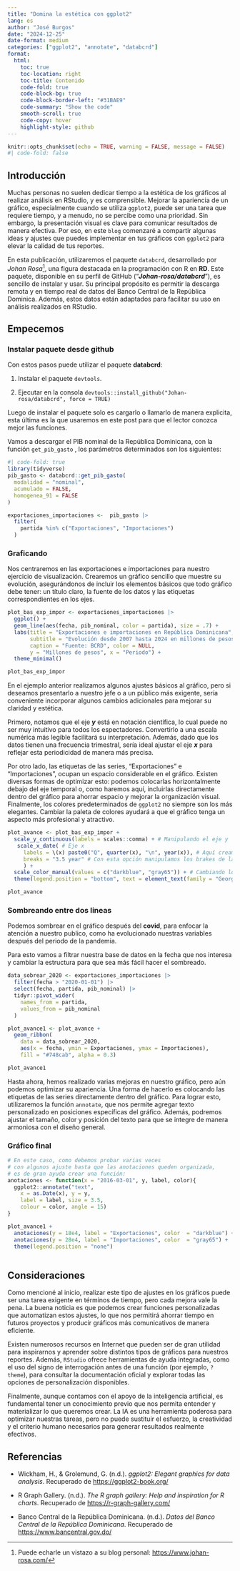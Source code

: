 ```yaml
---
title: "Domina la estética con ggplot2"
lang: es
author: "José Burgos"
date: "2024-12-25"
date-format: medium
categories: ["ggplot2", "annotate", "databcrd"]
format:
  html:
    toc: true
    toc-location: right
    toc-title: Contenido
    code-fold: true
    code-block-bg: true
    code-block-border-left: "#31BAE9"
    code-summary: "Show the code"
    smooth-scroll: true
    code-copy: hover
    highlight-style: github
---
```


```r
knitr::opts_chunk$set(echo = TRUE, warning = FALSE, message = FALSE)
#| code-fold: false
```

## Introducción

Muchas personas no suelen dedicar tiempo a la estética de los gráficos al realizar análisis en RStudio, y es comprensible. Mejorar la apariencia de un gráfico, especialmente cuando se utiliza `ggplot2`, puede ser una tarea que requiere tiempo, y a menudo, no se percibe como una prioridad. Sin embargo, la presentación visual es clave para comunicar resultados de manera efectiva. Por eso, en este `blog` comenzaré a compartir algunas ideas y ajustes que puedes implementar en tus gráficos con `ggplot2` para elevar la calidad de tus reportes.

En esta publicación, utilizaremos el paquete `databcrd`, desarrollado por *Johan Rosa*[^1], una figura destacada en la programación con R en **RD**. Este paquete, disponible en su perfil de GitHub ("***Johan-rosa/databcrd***"), es sencillo de instalar y usar. Su principal propósito es permitir la descarga remota y en tiempo real de datos del Banco Central de la República Dominica. Además, estos datos están adaptados para facilitar su uso en análisis realizados en RStudio.

[^1]: Puede echarle un vistazo a su blog personal: <https://www.johan-rosa.com/>

## Empecemos

### Instalar paquete desde github

Con estos pasos puede utilizar el paquete **databcrd**:

1.  Instalar el paquete `devtools`.

2.  Ejecutar en la consola `devtools::install_github("Johan-rosa/databcrd", force = TRUE)`

Luego de instalar el paquete solo es cargarlo o llamarlo de manera explicita, esta última es la que usaremos en este post para que el lector conozca mejor las funciones.

Vamos a descargar el PIB nominal de la República Dominicana, con la función `get_pib_gasto` , los parámetros determinados son los siguientes:

```r
#| code-fold: true
library(tidyverse)
pib_gasto <- databcrd::get_pib_gasto(
  modalidad = "nominal", 
  acumulado = FALSE, 
  homogenea_91 = FALSE
)

exportaciones_importaciones <-  pib_gasto |> 
  filter(
    partida %in% c("Exportaciones", "Importaciones")
  )
```

### Graficando

Nos centraremos en las exportaciones e importaciones para nuestro ejercicio de visualización. Crearemos un gráfico sencillo que muestre su evolución, asegurándonos de incluir los elementos básicos que todo gráfico debe tener: un título claro, la fuente de los datos y las etiquetas correspondientes en los ejes.

```r
plot_bas_exp_impor <- exportaciones_importaciones |> 
  ggplot() +
  geom_line(aes(fecha, pib_nominal, color = partida), size = .7) +
  labs(title = "Exportaciones e importaciones en República Dominicana",
       subtitle = "Evolución desde 2007 hasta 2024 en millones de pesos (RD$)",
       caption = "Fuente: BCRD", color = NULL,
       y = "Millones de pesos", x = "Periodo") +
  theme_minimal()

plot_bas_exp_impor
```

En el ejemplo anterior realizamos algunos ajustes básicos al gráfico, pero si deseamos presentarlo a nuestro jefe o a un público más exigente, sería conveniente incorporar algunos cambios adicionales para mejorar su claridad y estética.

Primero, notamos que el eje ***y*** está en notación científica, lo cual puede no ser muy intuitivo para todos los espectadores. Convertirlo a una escala numérica más legible facilitará su interpretación. Además, dado que los datos tienen una frecuencia trimestral, sería ideal ajustar el eje ***x*** para reflejar esta periodicidad de manera más precisa.

Por otro lado, las etiquetas de las series, "Exportaciones" e "Importaciones", ocupan un espacio considerable en el gráfico. Existen diversas formas de optimizar esto: podemos colocarlas horizontalmente debajo del eje temporal o, como haremos aquí, incluirlas directamente dentro del gráfico para ahorrar espacio y mejorar la organización visual. Finalmente, los colores predeterminados de `ggplot2` no siempre son los más elegantes. Cambiar la paleta de colores ayudará a que el gráfico tenga un aspecto más profesional y atractivo.

```r
plot_avance <- plot_bas_exp_impor + 
  scale_y_continuous(labels = scales::comma) + # Manipulando el eje y
   scale_x_date( # Eje x
     labels = \(x) paste0("Q", quarter(x), "\n", year(x)), # Aquí creamos una función anónima para darle un flow personalizado
     breaks = "3.5 year" # Con esta opción manipulamos los brakes de las fechas
     ) + 
  scale_color_manual(values = c("darkblue", "gray65")) + # Cambiando los colores
  theme(legend.position = "bottom", text = element_text(family = "Georgia"))

plot_avance
```

### Sombreando entre dos lineas

Podemos sombrear en el gráfico después del **covid**, para enfocar la atención a nuestro publico, como ha evolucionado nuestras variables después del periodo de la pandemia.

Para esto vamos a filtrar nuestra base de datos en la fecha que nos interesa y cambiar la estructura para que sea más fácil hacer el sombreado.

```r

data_sobrear_2020 <- exportaciones_importaciones |> 
  filter(fecha > "2020-01-01") |> 
  select(fecha, partida, pib_nominal) |> 
  tidyr::pivot_wider(
    names_from = partida,
    values_from = pib_nominal
  )
```

```r
plot_avance1 <- plot_avance + 
  geom_ribbon(
    data = data_sobrear_2020,
    aes(x = fecha, ymin = Exportaciones, ymax = Importaciones), 
    fill = "#748cab", alpha = 0.3)

plot_avance1
```

Hasta ahora, hemos realizado varias mejoras en nuestro gráfico, pero aún podemos optimizar su apariencia. Una forma de hacerlo es colocando las etiquetas de las series directamente dentro del gráfico. Para lograr esto, utilizaremos la función `annotate`, que nos permite agregar texto personalizado en posiciones específicas del gráfico. Además, podremos ajustar el tamaño, color y posición del texto para que se integre de manera armoniosa con el diseño general.

### Gráfico final

```r
# En este caso, como debemos probar varias veces 
# con algunos ajuste hasta que las anotaciones queden organizada,
# es de gran ayuda crear una función:
anotaciones <- function(x = "2016-03-01", y, label, color){
  ggplot2::annotate("text", 
    x = as.Date(x), y = y, 
    label = label, size = 3.5, 
    colour = color, angle = 15)
}

plot_avance1 +
  anotaciones(y = 18e4, label = "Exportaciones", color  = "darkblue") +
  anotaciones(y = 28e4, label = "Importaciones", color  = "gray65") +
  theme(legend.position = "none")
  


```

## Consideraciones

Como mencioné al inicio, realizar este tipo de ajustes en los gráficos puede ser una tarea exigente en términos de tiempo, pero cada mejora vale la pena. La buena noticia es que podemos crear funciones personalizadas que automatizan estos ajustes, lo que nos permitirá ahorrar tiempo en futuros proyectos y producir gráficos más comunicativos de manera eficiente.

Existen numerosos recursos en Internet que pueden ser de gran utilidad para inspirarnos y aprender sobre distintos tipos de gráficos para nuestros reportes. Además, `RStudio` ofrece herramientas de ayuda integradas, como el uso del signo de interrogación antes de una función (por ejemplo, `?theme`), para consultar la documentación oficial y explorar todas las opciones de personalización disponibles.

Finalmente, aunque contamos con el apoyo de la inteligencia artificial, es fundamental tener un conocimiento previo que nos permita entender y materializar lo que queremos crear. La IA es una herramienta poderosa para optimizar nuestras tareas, pero no puede sustituir el esfuerzo, la creatividad y el criterio humano necesarios para generar resultados realmente efectivos.

## Referencias

-   Wickham, H., & Grolemund, G. (n.d.). *ggplot2: Elegant graphics for data analysis*. Recuperado de <https://ggplot2-book.org/>

-   R Graph Gallery. (n.d.). *The R graph gallery: Help and inspiration for R charts*. Recuperado de <https://r-graph-gallery.com/>

-   Banco Central de la República Dominicana. (n.d.). *Datos del Banco Central de la República Dominicana*. Recuperado de <https://www.bancentral.gov.do/>
